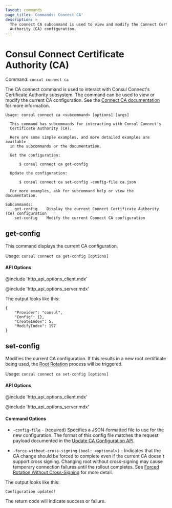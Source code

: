 ```yaml
---
layout: commands
page_title: 'Commands: Connect CA'
description: >
  The connect CA subcommand is used to view and modify the Connect Certificate
  Authority (CA) configuration.
---
```


# Consul Connect Certificate Authority (CA)

Command: `consul connect ca`

The CA connect command is used to interact with Consul Connect's Certificate Authority
subsystem. The command can be used to view or modify the current CA configuration. See the
[Connect CA documentation](/docs/connect/ca) for more information.

```text
Usage: consul connect ca <subcommand> [options] [args]

  This command has subcommands for interacting with Consul Connect's
  Certificate Authority (CA).

  Here are some simple examples, and more detailed examples are available
  in the subcommands or the documentation.

  Get the configuration:

      $ consul connect ca get-config

  Update the configuration:

      $ consul connect ca set-config -config-file ca.json

  For more examples, ask for subcommand help or view the documentation.

Subcommands:
    get-config    Display the current Connect Certificate Authority (CA) configuration
    set-config    Modify the current Connect CA configuration
```

## get-config

This command displays the current CA configuration.

Usage: `consul connect ca get-config [options]`

#### API Options

@include 'http_api_options_client.mdx'

@include 'http_api_options_server.mdx'

The output looks like this:

```
{
	"Provider": "consul",
	"Config": {},
	"CreateIndex": 5,
	"ModifyIndex": 197
}
```

## set-config

Modifies the current CA configuration. If this results in a new root certificate
being used, the [Root Rotation](/docs/connect/ca#root-certificate-rotation) process
will be triggered.

Usage: `consul connect ca set-config [options]`

#### API Options

@include 'http_api_options_client.mdx'

@include 'http_api_options_server.mdx'

#### Command Options

- `-config-file` - (required) Specifies a JSON-formatted file to use for the new configuration.
  The format of this config file matches the request payload documented in the
  [Update CA Configuration API](/api/connect/ca#update-ca-configuration).

- `-force-without-cross-signing` `(bool: <optional>)` - Indicates that the CA change
  should be forced to complete even if the current CA doesn't support cross
  signing. Changing root without cross-signing may cause temporary connection
  failures until the rollout completes. See [Forced Rotation Without
  Cross-Signing](/docs/connect/ca#forced-rotation-without-cross-signing)
  for more detail.

The output looks like this:

```
Configuration updated!
```

The return code will indicate success or failure.
